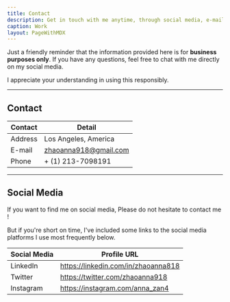 ```yaml
---
title: Contact
description: Get in touch with me anytime, through social media, e-mail, or phone number.
caption: Work
layout: PageWithMDX
---
```


Just a friendly reminder that the information provided here is for **business purposes only**. If you have any questions, feel free to chat with me directly on my social media.

I appreciate your understanding in using this responsibly.

---

## Contact

| Contact | Detail                |
| ------- | --------------------- |
| Address | Los Angeles, America  |
| E-mail  | zhaoanna918@gmail.com |
| Phone   | + (1) 213-7098191     |

---

## Social Media

If you want to find me on social media, Please do not hesitate to contact me !

But if you're short on time, I've included some links to the social media platforms I use most frequently below.

| Social Media | Profile URL                         |
| ------------ | ----------------------------------- |
| LinkedIn     | https://linkedin.com/in/zhaoanna818 |
| Twitter      | https://twitter.com/zhaoanna918     |
| Instagram    | https://instagram.com/anna_zan4     |
